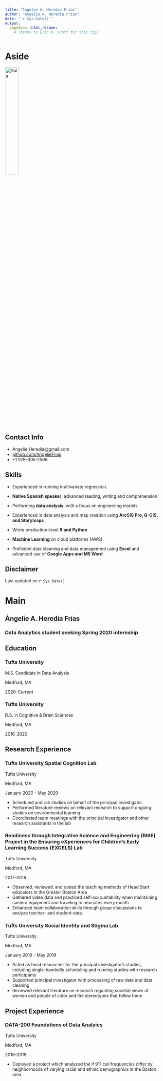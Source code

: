 ```yaml
---
title: "Ángelie A. Heredia Frías"
author: "Ángelie A. Heredia Frías"
date: "`r Sys.Date()`"
output:
  pagedown::html_resume:
    # Thanks to Eric R. Scott for this tip! 
---
```


Aside
================================================================================


![Data](data_icon.png){width=30%}
<!-- ![Data](`r here::here("data_icon.png")`) -->



Contact Info {#contact}
--------------------------------------------------------------------------------

- <i class="fa fa-envelope"></i> Angelie.Heredia@gmail.com
- <i class="fa fa-github"></i> [github.com/AngelieFrias](https://github.com/AngelieFrias)
- <i class="fa fa-phone"></i> +1 978-305-2506


Skills {#skills}
--------------------------------------------------------------------------------

- Experienced in running multivariate regression. 

- **Native Spanish speaker**, advanced reading, writing and comprehension

- Performing **data analysis**, with a focus on engineering models

- Experienced in data analysis and map creation using **ArcGIS Pro, Q-GIS, and Storymaps** 

- Wrote production-level **R and Python** 

- **Machine Learning** on cloud platforms (AWS)

- Proficient data cleaning and data management using **Excel** and advanced use of **Google Apps and MS Word**



Disclaimer {#disclaimer}
--------------------------------------------------------------------------------

<!--This resume was made with the R package [**pagedown**](https://github.com/rstudio/pagedown).-->

Last updated on `r Sys.Date()`.



Main
================================================================================

Ángelie A. Heredia Frías {#title}
--------------------------------------------------------------------------------

### Data Analytics student seeking Spring 2020 internship

Education {data-icon=graduation-cap data-concise=true}
--------------------------------------------------------------------------------

### Tufts University

M.S. Candidate in Data Analysis

Medford, MA

2020--Current


### Tufts University

B.S. in Cognitive & Brain Sciences

Medford, MA 

2016--2020


Research Experience {data-icon=flask}
--------------------------------------------------------------------------------

### Tufts University Spatial Cognition Lab

Tufts University

Medford, MA

January 2020 -- May 2020

- Scheduled and ran studies on behalf of the principal investigator 
- Performed literature reviews on relevant research to support ongoing studies on environmental learning
- Coordinated team meetings with the principal investigator and other research assistants in the lab

### Readiness through Integrative Science and Engineering (RISE) Project in the Ensuring eXperiences for Children's Early Learning Success (EXCELS) Lab

Tufts University

Medford, MA

2017--2019

- Observed, reviewed, and coded the teaching methods of Head Start educators in the Greater Boston Area 
- Gathered video data and practiced self-accountability when maintaining camera equipment and traveling to new sites every month
- Enhanced team collaboration skills through group discussions to analyze teacher- and student-data

### Tufts University Social Identity and Stigma Lab

Tufts University

Medford, MA

January 2019 -- May 2019

- Acted as head researcher for the principal investigator’s studies, including single-handedly scheduling and running studies with research participants
- Supported principal investigator with processing of raw data and data cleaning
- Reviewed relevant literature on research regarding societal views of women and people of color and the stereotypes that follow them



Project Experience {data-icon=chalkboard-teacher}
--------------------------------------------------------------------------------

### DATA-200 Foundations of Data Analyics 

Tufts University

Medford, MA

2016--2018

<!--::: concise-->
- Deployed a project which analyzed the if 911 call frequencies differ by neighborhoods of varying racial and ethnic demographics in the Boston area
<!--:::-->
